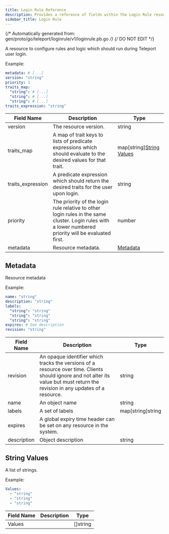 ```yaml
---
title: Login Rule Reference
description: Provides a reference of fields within the Login Rule resource, which you can manage with tctl.
sidebar_title: Login Rule
---
```

{/* Automatically generated from: gen/proto/go/teleport/loginrule/v1/loginrule.pb.go */}
{/* DO NOT EDIT */}

A resource to configure rules and logic which should run during Teleport user login.

Example:

```yaml
metadata: # [...]
version: "string"
priority: 1
traits_map: 
  "string": # [...]
  "string": # [...]
  "string": # [...]
traits_expression: "string"
```
|Field Name|Description|Type|
|---|---|---|
|version|The resource version.|string|
|traits_map|A map of trait keys to lists of predicate expressions which should evaluate to the desired values for that trait.|map[string][String Values](#string-values)|
|traits_expression|A predicate expression which should return the desired traits for the user upon login.|string|
|priority|The priority of the login rule relative to other login rules in the same cluster. Login rules with a lower numbered priority will be evaluated first.|number|
|metadata|Resource metadata.|[Metadata](#metadata)|

## Metadata

Resource metadata


Example:

```yaml
name: "string"
description: "string"
labels: 
  "string": "string"
  "string": "string"
  "string": "string"
expires: # See description
revision: "string"
```

|Field Name|Description|Type|
|---|---|---|
|revision|An opaque identifier which tracks the versions of a resource over time. Clients should ignore and not alter its value but must return the revision in any updates of a resource.|string|
|name|An object name|string|
|labels|A set of labels|map[string]string|
|expires|A global expiry time header can be set on any resource in the system.||
|description|Object description|string|

## String Values

A list of strings.


Example:

```yaml
Values: 
  - "string"
  - "string"
  - "string"
```

|Field Name|Description|Type|
|---|---|---|
|Values||[]string|

